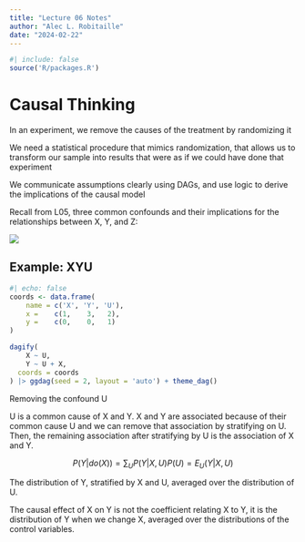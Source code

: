 ```yaml
---
title: "Lecture 06 Notes"
author: "Alec L. Robitaille"
date: "2024-02-22"
---
```


```r
#| include: false
source('R/packages.R')
```

# Causal Thinking

In an experiment, we remove the causes of the treatment by randomizing it

We need a statistical procedure that mimics randomization, that allows us to
transform our sample into results that were as if we could have done that
experiment

We communicate assumptions clearly using DAGs, and use logic to derive the
implications of the causal model

Recall from L05, three common confounds and their implications for the 
relationships between X, Y, and Z: 

![](../graphics/stat_rethinking_l05_four_elemental_xyz.png)

## Example: XYU
```r
#| echo: false
coords <- data.frame(
	name = c('X', 'Y', 'U'),
	x =    c(1,    3,   2),
	y =    c(0,    0,   1)
)
```

```r
dagify(
	X ~ U,
	Y ~ U + X,
  coords = coords
) |> ggdag(seed = 2, layout = 'auto') + theme_dag()
```

Removing the confound U 

U is a common cause of X and Y. X and Y are associated because of their 
common cause U and we can remove that association by stratifying on U. Then, 
the remaining association after stratifying by U is the association of X and Y.

$$P(Y|do(X)) = \sum_{U}P(Y|X, U)P(U) = E_{U}(Y|X,U)$$

The distribution of Y, stratified by X and U, averaged over the distribution of U. 

The causal effect of X on Y is not the coefficient relating X to Y, it is the
distribution of Y when we change X, averaged over the distributions of the
control variables.

